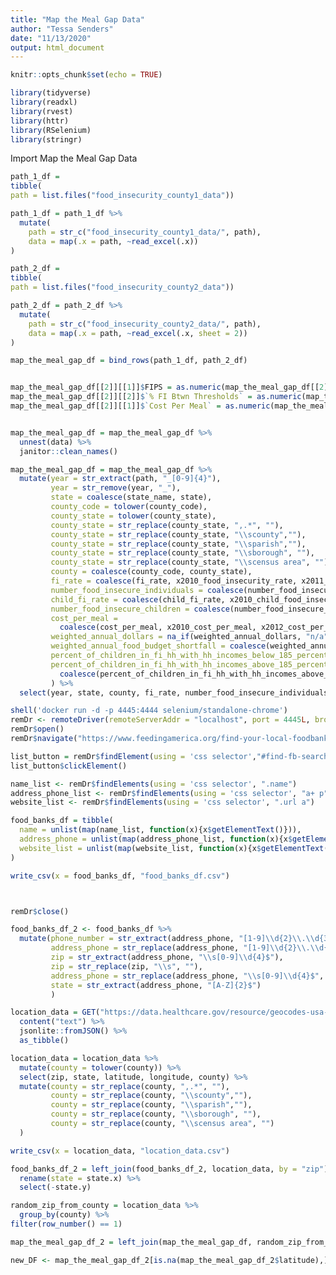 ```yaml
---
title: "Map the Meal Gap Data"
author: "Tessa Senders"
date: "11/13/2020"
output: html_document
---
```


```r
knitr::opts_chunk$set(echo = TRUE)
```

```r
library(tidyverse)
library(readxl)
library(rvest)
library(httr)
library(RSelenium)
library(stringr)
```

Import Map the Meal Gap Data

```r
path_1_df = 
tibble(
path = list.files("food_insecurity_county1_data"))

path_1_df = path_1_df %>%
  mutate(
    path = str_c("food_insecurity_county1_data/", path),
    data = map(.x = path, ~read_excel(.x))
)

path_2_df = 
tibble(
path = list.files("food_insecurity_county2_data"))

path_2_df = path_2_df %>%
  mutate(
    path = str_c("food_insecurity_county2_data/", path),
    data = map(.x = path, ~read_excel(.x, sheet = 2))
)

map_the_meal_gap_df = bind_rows(path_1_df, path_2_df)


map_the_meal_gap_df[[2]][[1]]$FIPS = as.numeric(map_the_meal_gap_df[[2]][[1]]$FIPS)
map_the_meal_gap_df[[2]][[2]]$`% FI Btwn Thresholds` = as.numeric(map_the_meal_gap_df[[2]][[2]]$`% FI Btwn Thresholds`)
map_the_meal_gap_df[[2]][[1]]$`Cost Per Meal` = as.numeric(map_the_meal_gap_df[[2]][[1]]$`Cost Per Meal`)


map_the_meal_gap_df = map_the_meal_gap_df %>%
  unnest(data) %>%
  janitor::clean_names() 

map_the_meal_gap_df = map_the_meal_gap_df %>%
  mutate(year = str_extract(path, "_[0-9]{4}"),
         year = str_remove(year, "_"),
         state = coalesce(state_name, state),
         county_code = tolower(county_code),
         county_state = tolower(county_state),
         county_state = str_replace(county_state, ",.*", ""),
         county_state = str_replace(county_state, "\\scounty",""),
         county_state = str_replace(county_state, "\\sparish",""),
         county_state = str_replace(county_state, "\\sborough", ""),
         county_state = str_replace(county_state, "\\scensus area", ""),
         county = coalesce(county_code, county_state),
         fi_rate = coalesce(fi_rate, x2010_food_insecurity_rate, x2011_food_insecurity_rate, x2012_food_insecurity_rate, x2013_food_insecurity_rate, x2014_food_insecurity_rate, x2015_food_insecurity_rate, x2016_food_insecurity_rate, x2017_food_insecurity_rate),
         number_food_insecure_individuals = coalesce(number_food_insecure_individuals, number_of_food_insecure_persons_in_2010, number_of_food_insecure_persons_in_2011, number_of_food_insecure_persons_in_2012, number_of_food_insecure_persons_in_2013, number_of_food_insecure_persons_in_2014, number_of_food_insecure_persons_in_2015, number_of_food_insecure_persons_in_2016, number_of_food_insecure_persons_in_2017),
         child_fi_rate = coalesce(child_fi_rate, x2010_child_food_insecurity_rate, x2011_child_food_insecurity_rate, x2012_child_food_insecurity_rate, as.numeric(x2013_child_food_insecurity_rate), x2014_child_food_insecurity_rate, x2015_child_food_insecurity_rate, x2016_child_food_insecurity_rate, x2017_child_food_insecurity_rate),
         number_food_insecure_children = coalesce(number_food_insecure_children, number_of_food_insecure_children_in_2010, number_of_food_insecure_children_in_2011, number_of_food_insecure_children_in_2012, number_of_food_insecure_children_in_2013, number_of_food_insecure_children_in_2014, number_of_food_insecure_children_in_2015, number_of_food_insecure_children_in_2016, number_of_food_insecure_children_in_2017),
         cost_per_meal =
           coalesce(cost_per_meal, x2010_cost_per_meal, x2012_cost_per_meal, x2013_cost_per_meal, x2014_cost_per_meal, x2015_cost_per_meal, x2016_cost_per_meal, x2017_cost_per_meal),
         weighted_annual_dollars = na_if(weighted_annual_dollars, "n/a"),
         weighted_annual_food_budget_shortfall = coalesce(weighted_annual_food_budget_shortfall, as.numeric(weighted_annual_dollars), x2010_weighted_annual_food_budget_shortfall, x2012_weighted_annual_food_budget_shortfall, x2013_weighted_annual_food_budget_shortfall, x2014_weighted_annual_food_budget_shortfall, x2015_weighted_annual_food_budget_shortfall, x2016_weighted_annual_food_budget_shortfall, x2017_weighted_annual_food_budget_shortfall),
         percent_of_children_in_fi_hh_with_hh_incomes_below_185_percent_fpl = coalesce(percent_food_insecure_children_in_hh_w_hh_incomes_below_185_fpl,percent_of_children_in_fi_hh_with_hh_incomes_at_or_below_185_percent_fpl, percent_food_insecure_children_in_hh_w_hh_incomes_below_185_fpl_in_2012, as.numeric(percent_food_insecure_children_in_hh_w_hh_incomes_below_185_fpl_in_2013), percent_food_insecure_children_in_hh_w_hh_incomes_below_185_fpl_in_2014, percent_food_insecure_children_in_hh_w_hh_incomes_below_185_fpl_in_2015, percent_food_insecure_children_in_hh_w_hh_incomes_below_185_fpl_in_2016, percent_food_insecure_children_in_hh_w_hh_incomes_below_185_fpl_in_2017),
         percent_of_children_in_fi_hh_with_hh_incomes_above_185_percent_fpl =
           coalesce(percent_of_children_in_fi_hh_with_hh_incomes_above_185_percent_fpl, percent_of_food_insecure_children_in_hh_w_hh_incomes_above_185_fpl, percent_food_insecure_children_in_hh_w_hh_incomes_above_185_fpl_in_2012, as.numeric(percent_food_insecure_children_in_hh_w_hh_incomes_above_185_fpl_in_2013), percent_food_insecure_children_in_hh_w_hh_incomes_above_185_fpl_in_2014, percent_food_insecure_children_in_hh_w_hh_incomes_above_185_fpl_in_2015, percent_food_insecure_children_in_hh_w_hh_incomes_above_185_fpl_in_2016, percent_food_insecure_children_in_hh_w_hh_incomes_above_185_fpl_in_2017)
         ) %>%
  select(year, state, county, fi_rate, number_food_insecure_individuals, low_threshold_in_state, low_threshold_type, high_threshold_in_state, high_threshold_type, percent_fi_low_threshold, percent_fi_btwn_thresholds, percent_fi_high_threshold, weighted_annual_food_budget_shortfall, cost_per_meal, child_fi_rate, number_food_insecure_children, percent_of_children_in_fi_hh_with_hh_incomes_below_185_percent_fpl, percent_of_children_in_fi_hh_with_hh_incomes_above_185_percent_fpl) 
```


```r
shell('docker run -d -p 4445:4444 selenium/standalone-chrome')
remDr <- remoteDriver(remoteServerAddr = "localhost", port = 4445L, browserName = "chrome")
remDr$open()
remDr$navigate("https://www.feedingamerica.org/find-your-local-foodbank")

list_button = remDr$findElement(using = 'css selector',"#find-fb-search-form a")
list_button$clickElement()

name_list <- remDr$findElements(using = 'css selector', ".name")
address_phone_list <- remDr$findElements(using = 'css selector', "a+ p")
website_list <- remDr$findElements(using = 'css selector', ".url a")

food_banks_df = tibble(
  name = unlist(map(name_list, function(x){x$getElementText()})),
  address_phone = unlist(map(address_phone_list, function(x){x$getElementText()})),
  website_list = unlist(map(website_list, function(x){x$getElementText()}))
)

write_csv(x = food_banks_df, "food_banks_df.csv")



remDr$close()
```


```r

food_banks_df_2 <- food_banks_df %>%
  mutate(phone_number = str_extract(address_phone, "[1-9]\\d{2}\\.\\d{3}\\.\\d{4}"),
         address_phone = str_replace(address_phone, "[1-9]\\d{2}\\.\\d{3}\\.\\d{4}", ""),
         zip = str_extract(address_phone, "\\s[0-9]\\d{4}$"),
         zip = str_replace(zip, "\\s", ""),
         address_phone = str_replace(address_phone, "\\s[0-9]\\d{4}$", ""),
         state = str_extract(address_phone, "[A-Z]{2}$")
         )
```


```r
location_data = GET("https://data.healthcare.gov/resource/geocodes-usa-with-counties.json",  query = list("$limit" = 42522)) %>% 
  content("text") %>%
  jsonlite::fromJSON() %>%
  as_tibble() 

location_data = location_data %>%
  mutate(county = tolower(county)) %>%
  select(zip, state, latitude, longitude, county) %>%
  mutate(county = str_replace(county, ",.*", ""),
         county = str_replace(county, "\\scounty",""),
         county = str_replace(county, "\\sparish",""),
         county = str_replace(county, "\\sborough", ""),
         county = str_replace(county, "\\scensus area", "")
  )

write_csv(x = location_data, "location_data.csv")

```

```r

food_banks_df_2 = left_join(food_banks_df_2, location_data, by = "zip") %>%
  rename(state = state.x) %>%
  select(-state.y)

random_zip_from_county = location_data %>%
  group_by(county) %>%
filter(row_number() == 1)

map_the_meal_gap_df_2 = left_join(map_the_meal_gap_df, random_zip_from_county, by = "county")

new_DF <- map_the_meal_gap_df_2[is.na(map_the_meal_gap_df_2$latitude),]
```




